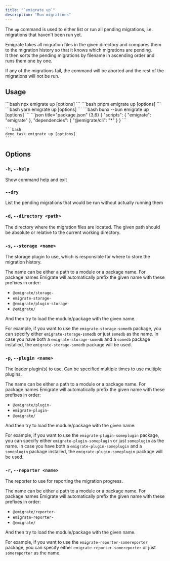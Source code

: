 ```yaml
---
title: "`emigrate up`"
description: "Run migrations"
---
```



The `up` command is used to either list or run all pending migrations, i.e. migrations that haven't been run yet.

Emigrate takes all migration files in the given directory and compares them to the migration history so that it knows which migrations are pending.  
It then sorts the pending migrations by filename in ascending order and runs them one by one.

If any of the migrations fail, the command will be aborted and the rest of the migrations will not be run.

## Usage

<Tabs>
  <TabItem label="npm">
    ```bash
    npx emigrate up [options]
    ```
  </TabItem>
  <TabItem label="pnpm">
    ```bash
    pnpm emigrate up [options]
    ```
  </TabItem>
  <TabItem label="yarn">
    ```bash
    yarn emigrate up [options]
    ```
  </TabItem>
  <TabItem label="bun">
    ```bash
    bunx --bun emigrate up [options]
    ```
  </TabItem>
  <TabItem label="deno">
    ```json title="package.json" {3,6}
    {
      "scripts": {
        "emigrate": "emigrate"
      },
      "dependencies": {
        "@emigrate/cli": "*"
      }
    }
    ```

    ```bash
    deno task emigrate up [options]
    ```
  </TabItem>
</Tabs>

## Options

### `-h`, `--help`

Show command help and exit

### `--dry`

List the pending migrations that would be run without actually running them

### `-d`, `--directory <path>`

The directory where the migration files are located. The given path should be absolute or relative to the current working directory.

### `-s`, `--storage <name>`

The <Link href="/plugins/storage/">storage plugin</Link> to use, which is responsible for where to store the migration history.

The name can be either a path to a module or a package name. For package names Emigrate will automatically prefix the given name with these prefixes in order:

- `@emigrate/storage-`
- `emigrate-storage-`
- `@emigrate/plugin-storage-`
- `@emigrate/`

And then try to load the module/package with the given name.

For example, if you want to use the `emigrate-storage-somedb` package, you can specify either `emigrate-storage-somedb` or just `somedb` as the name.
In case you have both a `emigrate-storage-somedb` and a `somedb` package installed, the `emigrate-storage-somedb` package will be used.

### `-p`, `--plugin <name>`

The <Link href="/plugins/loaders/">loader plugin(s)</Link> to use. Can be specified multiple times to use multiple plugins.

The name can be either a path to a module or a package name. For package names Emigrate will automatically prefix the given name with these prefixes in order:

- `@emigrate/plugin-`
- `emigrate-plugin-`
- `@emigrate/`

And then try to load the module/package with the given name.

For example, if you want to use the `emigrate-plugin-someplugin` package, you can specify either `emigrate-plugin-someplugin` or just `someplugin` as the name.
In case you have both a `emigrate-plugin-someplugin` and a `someplugin` package installed, the `emigrate-plugin-someplugin` package will be used.

### `-r`, `--reporter <name>`

The <Link href="/plugins/reporters/">reporter</Link> to use for reporting the migration progress.

The name can be either a path to a module or a package name. For package names Emigrate will automatically prefix the given name with these prefixes in order:

- `@emigrate/reporter-`
- `emigrate-reporter-`
- `@emigrate/`

And then try to load the module/package with the given name.

For example, if you want to use the `emigrate-reporter-somereporter` package, you can specify either `emigrate-reporter-somereporter` or just `somereporter` as the name.
